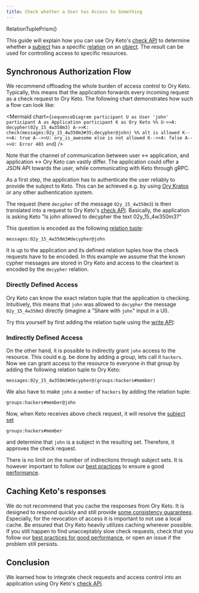 ```yaml
---
title: Check whether a User has Access to Something
---
```



RelationTuplePrism()

This guide will explain how you can use Ory Keto's [check API](/TODO) to
determine whether a [subject](../concepts/sujects) has a specific
[relation](../concepts/relation-tuples) on an [object](../concepts/objects). The
result can be used for controlling access to specific resources.

## Synchronous Authorization Flow

We recommend offloading the whole burden of access control to Ory Keto.
Typically, this means that the application forwards every incoming request as a
check request to Ory Keto. The following chart demonstrates how such a flow can
look like:

<Mermaid
  chart={`
sequenceDiagram
    participant U as User 'john'
    participant A as Application
    participant K as Ory Keto
%%
    U->>A: decypher(02y_15_4w350m3)
    A->>K: check(messages:02y_15_4w350m3#35;decypher@john)
%%
    alt is allowed
      K-->>A: true
      A-->>U: ory_is_awesome
    else is not allowed
      K-->>A: false
      A-->>U: Error 403
    end
`}
/>

Note that the channel of communication between user <-> application, and
application <-> Ory Keto can vastly differ. The application could offer a JSON
API towards the user, while communicating with Keto through gRPC.

As a first step, the application has to authenticate the user reliably to
provide the subject to Keto. This can be achieved e.g. by using
[Ory Kratos](/TODO) or any other authentication system.

The request (here `decypher` of the message `02y_15_4w350m3`) is then translated
into a request to Ory Keto's [check API](/TODO). Basically, the application is
asking Keto "Is john allowed to decypher the text 02y_15_4w350m3?"

This question is
encoded as the following [relation tuple](../concepts/relation-tuples):

```keto-relation-tuples
messages:02y_15_4w350m3#decypher@john
```

It is up to the application and its defined relation tuples how the check
requests have to be encoded. In this example we assume that the known cypher
messages are stored in Ory Keto and access to the cleartext is encoded by the `decypher` relation.

### Directly Defined Access

Ory Keto can know the exact relation tuple that the application is checking. Intuitively,
this means that `john` was allowed to `decypher` the message `02y_15_4w350m3`
directly (imagine a "Share with `john`" input in a UI).

Try this yourself by first adding the relation tuple using the
[write API](/TODO):



### Indirectly Defined Access

On the other hand, it is possible to indirectly grant `john` access to the
resource. This could e.g. be done by adding a group, lets call it `hackers`. Now
we can grant access to the resource to everyone in that group by adding the
following relation tuple to Ory Keto:

```keto-relation-tuples
messages:02y_15_4w350m3#decypher@(groups:hackers#member)
```

We also have to make `john` a `member` of `hackers` by adding the relation
tuple:

```keto-relation-tuples
groups:hackers#member@john
```

Now, when Keto receives above check request, it will resolve the
[subject set](../concepts/subjects#subject-sets)

```keto-relation-tuples
groups:hackers#member
```

<ReadRequest
  namespace="groups"
  object="hackers"
  relation="member"
/>

and determine that `john` is a subject in the resulting set. Therefore, it
approves the check request.

There is no limit on the number of indirections through subject sets. It is
however important to follow our [best practices](/TODO) to ensure a good
[performance](../performance).

## Caching Keto's responses

We do not recommend that you cache the responses from Ory Keto. It is designed
to respond quickly and still provide [some consistency guarantees](/TODO).
Especially, for the revocation of access it is important to not use a local
cache. Be ensured that Ory Keto heavily utilizes caching wherever possible. If
you still happen to find unacceptably slow check requests, check that you follow
our [best practices for good performance](/TODO), or open an issue if the
problem still persists.

## Conclusion

We learned how to integrate check requests and access control into an
application using Ory Keto's [check API](/TODO).
